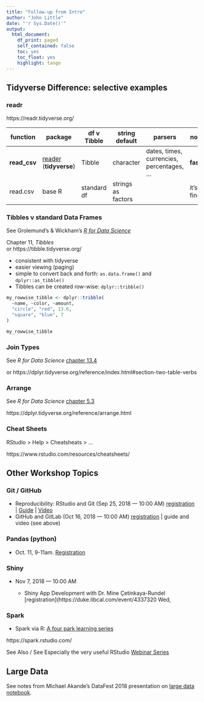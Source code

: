 ```yaml
---
title: "Follow-up from Intro"
author: "John Little"
date: "'r Sys.Date()'"
output:
  html_document:
    df_print: paged
    self_contained: false
    toc: yes
    toc_float: yes
    highlight: tango
---
```


## Tidyverse Difference: selective examples

### readr

https://readr.tidyverse.org/

function | package | df v Tibble | string default | parsers | notes 
--- | -------- | --------- | --- | --- | --- 
**read_csv** | [reader](https://readr.tidyverse.org/index.html) (**tidyverse**) | Tibble | character |  dates, times, currencies, percentages, ...  | **faster** 
read.csv | base R | standard df | strings as factors |  | it's fine.

### Tibbles v standard Data Frames

See Grolemund's & Wickham's [_R for Data Science_](http://r4ds.had.co.nz/)

Chapter 11, _Tibbles_  
or
https://tibble.tidyverse.org/

- consistent with tidyverse
- easier viewing (paging)
- simple to convert back and forth:  `as.data.frame()` and `dplyr::as_tibble()`
- Tibbles can be created row-wise:  `dplyr::tribble()`

```r
my_rowwise_tibble <- dplyr::tribble(
  ~name, ~color, ~amount,
  "circle", "red", 13.6,
  "square", "blue", 7
)

my_rowwise_tibble

```

### Join Types

See _R for Data Science_ [chapter 13.4](http://r4ds.had.co.nz/relational-data.html#mutating-joins)

or https://dplyr.tidyverse.org/reference/index.html#section-two-table-verbs 

### Arrange

See _R for Data Science_ [chapter 5.3](http://r4ds.had.co.nz/transform.html#arrange-rows-with-arrange)

https://dplyr.tidyverse.org/reference/arrange.html

### Cheat Sheets

RStudio > Help > Cheatsheats > ...

https://www.rstudio.com/resources/cheatsheets/ 

## Other Workshop Topics

### Git / GitHub

- Reproducibility: RStudio and Git (Sep 25, 2018 — 10:00 AM) [registration](https://duke.libcal.com/event/4335577) | [Guide](http://rfun.library.duke.edu/git/) | [Video](https://library.capture.duke.edu/Panopto/Pages/Viewer.aspx?id=36b63692-7297-4f97-b1be-19cd57511d95)
- GitHub and GitLab (Oct 16, 2018 — 10:00 AM) [registration](https://duke.libcal.com/event/4335586) | guide and video (see above)

### Pandas (python)

- Oct. 11, 9-11am.  [Registration](https://duke.libcal.com/event/4350042)

### Shiny

- Nov 7, 2018 — 10:00 AM

    - Shiny App Development with Dr. Mine Çetinkaya-Rundel [registration](https://duke.libcal.com/event/4337320
Wed, 

### Spark

- Spark via R:  [A four park learning series](https://resources.rstudio.com/working-with-spark)

https://spark.rstudio.com/ 


See Also / See Especially the very useful RStudio [Webinar Series](https://resources.rstudio.com/webinars)

## Large Data

See notes from Michael Akande's DataFest 2018 presentation on [large data notebook](large_data.html).

